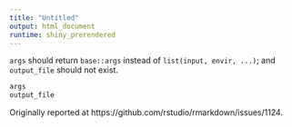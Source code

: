 ```yaml
---
title: "Untitled"
output: html_document
runtime: shiny_prerendered
---
```


`args` should return `base::args` instead of `list(input, envir, ...)`; and `output_file` should not exist.

```r
args
output_file
```

Originally reported at https://github.com/rstudio/rmarkdown/issues/1124.
